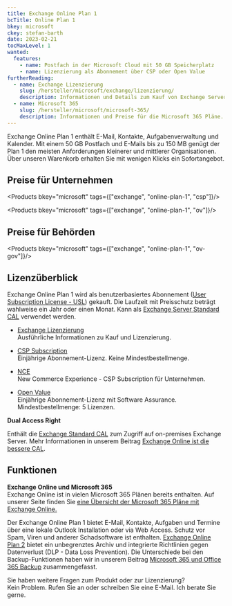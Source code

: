```yaml
---
title: Exchange Online Plan 1
bcTitle: Online Plan 1
bkey: microsoft
ckey: stefan-barth
date: 2023-02-21
tocMaxLevel: 1
wanted:
  features:
    - name: Postfach in der Microsoft Cloud mit 50 GB Speicherplatz
    - name: Lizenzierung als Abonnement über CSP oder Open Value
furtherReading:
  - name: Exchange Lizenzierung
    slug: /hersteller/microsoft/exchange/lizenzierung/
    description: Informationen und Details zum Kauf von Exchange Server und Exchange Online Plänen.
  - name: Microsoft 365
    slug: /hersteller/microsoft/microsoft-365/
    description: Informationen und Preise für die Microsoft 365 Pläne.
---
```




<Intro>

  Exchange Online Plan 1 enthält E-Mail, Kontakte, Aufgabenverwaltung und Kalender. Mit einem 50 GB Postfach und E-Mails bis zu 150 MB genügt der Plan 1 den meisten Anforderungen kleinerer und mittlerer Organisationen.
  Über unseren Warenkorb erhalten Sie mit wenigen Klicks ein Sofortangebot.

</Intro>

<TOC />


## Preise für Unternehmen

<Products bkey="microsoft" tags={["exchange", "online-plan-1", "csp"]}/>

<Products bkey="microsoft" tags={["exchange", "online-plan-1", "ov"]}/>


## Preise für Behörden

<Products bkey="microsoft" tags={["exchange", "online-plan-1", "ov-gov"]}/>


## Lizenzüberblick

Exchange Online Plan 1 wird als benutzerbasiertes Abonnement ([User Subscription License - USL](/hersteller/microsoft/exchange/lizenzierung/#user-subscription-license-usl)) gekauft. Die Laufzeit mit Preisschutz beträgt wahlweise ein Jahr oder einen Monat.
Kann als [Exchange Server Standard CAL](/hersteller/microsoft/exchange/server-standard-cal/) verwendet werden.

<ArrowList>

- [Exchange Lizenzierung](/hersteller/microsoft/exchange/lizenzierung/)<br />
  Ausführliche Informationen zu Kauf und Lizenzierung.

- [CSP Subscription](/hersteller/microsoft/csp/)<br />
  Einjährige Abonnement-Lizenz. Keine Mindestbestellmenge.

- [NCE](/hersteller/microsoft/microsoft-365/lizenzierung/#new-commerce-experience-nce)<br />
  New Commerce Experience - CSP Subscription für Unternehmen.

- [Open Value](/hersteller/microsoft/open-value/)<br />
  Einjährige Abonnement-Lizenz mit Software Assurance. Mindestbestellmenge: 5 Lizenzen.

</ArrowList>

<Info>

 **Dual Access Right**

 Enthält die [Exchange Standard CAL](/hersteller/microsoft/exchange/server-standard-cal/) zum Zugriff auf on-premises Exchange Server.
 Mehr Informationen in unserem Beitrag [Exchange Online ist die bessere CAL](/blog/exchange-online-ist-die-bessere-cal/).

</Info>


## Funktionen

<Info>

**Exchange Online und Microsoft 365**<br />
Exchange Online ist in vielen Microsoft 365 Plänen bereits enthalten. Auf unserer Seite finden Sie [eine Übersicht der Microsoft 365 Pläne mit Exchange Online.](/hersteller/microsoft/exchange/#exchange-online-in-microsoft-365-plänen)

</Info>

Der Exchange Online Plan 1 bietet E-Mail, Kontakte, Aufgaben und Termine über eine lokale Outlook Installation oder via Web Access. Schutz vor Spam, Viren und anderer Schadsoftware ist enthalten.
[Exchange Online Plan 2](/hersteller/microsoft/exchange/online-plan-2/) bietet ein unbegrenztes Archiv und integrierte Richtlinien gegen Datenverlust (DLP - Data Loss Prevention). Die Unterschiede bei den Backup-Funktionen haben wir in unserem Beitrag [Microsoft 365 und Office 365 Backup](/blog/microsoft-office-365-backup-veeam/) zusammengefasst.


<GetInTouch theme="light">

Sie haben weitere Fragen zum Produkt oder zur Lizenzierung?<br />
Kein Problem. Rufen Sie an oder schreiben Sie eine E-Mail. Ich berate Sie gerne.

</GetInTouch>

